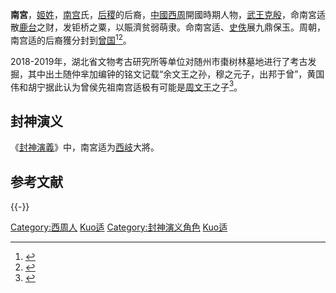 {{otheruses|subject=西周开国功臣南宫<nowiki>适</nowiki>|other=孔子弟子南宫<nowiki>适</nowiki>|南宫适|南宫<nowiki>适</nowiki>}}
{{CJK-New-Char|284C8|ver=B}}
{{noteTA
|T=zh:南宫适 (西周); zh-hans:南宫适 (西周); zh-hant:南宮适 (西周);
|dt=不轉換／不转换、繁體：南宮适；简体：南宫适
|1=zh:南宮适; zh-hans:南宫适; zh-hant:南宮适;
|d1=不轉換／不转换、繁體：南宮适；简体：南宫适
}}

'''南宮{{ruby|-{适}-|-{zh-cn:kuò;zh-tw:ㄎㄨㄛˋ}-}}'''，[[姬姓|姬姓]]，[[南宫|南宫]]氏，[[后稷|后稷]]的后裔，[[中國|中國]][[西周|西周]]開國時期人物，[[武王克殷|武王克殷]]，命南宮适散[[鹿台|鹿台]]之财，发钜桥之粟，以賑濟贫弱萌隶。命南宮适、[[史佚|史佚]]展九鼎保玉。周朝，南宫适的后裔獲分封到[[曾国_(姬姓)|曾国]]<ref>{{Cite web |url=http://news.cnhubei.com/xw/wh/201405/t2934266.shtml |title=36年“曾随之谜”破解 专家:史书未记载曾国即随国 |access-date=2018-06-15 |archive-url=https://web.archive.org/web/20180615135703/http://news.cnhubei.com/xw/wh/201405/t2934266.shtml |archive-date=2018-06-15 |dead-url=yes }}</ref><ref>{{Cite web |url=http://news.cnhubei.com/xw/wh/201503/t3193970.shtml |title=“曾随之谜” |access-date=2015-03-29 |archive-url=https://web.archive.org/web/20150402125319/http://news.cnhubei.com/xw/wh/201503/t3193970.shtml |archive-date=2015-04-02 |dead-url=yes }}</ref>。

2018-2019年，湖北省文物考古研究所等单位对随州市棗树林墓地进行了考古发掘，其中出土随仲芈加编钟的铭文记载“余文王之孙，穆之元子，出邦于曾”，黄国伟和胡宁据此认为曾侯先祖南宫适极有可能是[[周文王|周文王]]之子<ref>{{Cite web |url =http://www.gwz.fudan.edu.cn/Web/Show/4456 |title =嬭加編鐘“文王之孙，穆之元子”補正 |author =黃國偉、胡寧 |date =2019/8/12 20:44:06 |publisher =复旦大学出土文献与古文字研究中心 |language = |accessdate = |quote = |archive-date =2020-11-04 |archive-url =https://web.archive.org/web/20201104084542/http://www.gwz.fudan.edu.cn/Web/Show/4456 |dead-url =no }}</ref>。

==封神演义==
《[[封神演義|封神演義]]》中，南宮适为[[西岐|西岐]]大將。

== 参考文献 ==
{{Reflist}}

{{-}}
{{封神演义}}

{{DEFAULTSORT:Nangong南宮适}}
[[Category:西周人|Category:西周人]]
[[Category:姬姓|Kuo适]]
[[Category:封神演义角色|Category:封神演义角色]]
[[Category:南宮姓|Kuo适]]